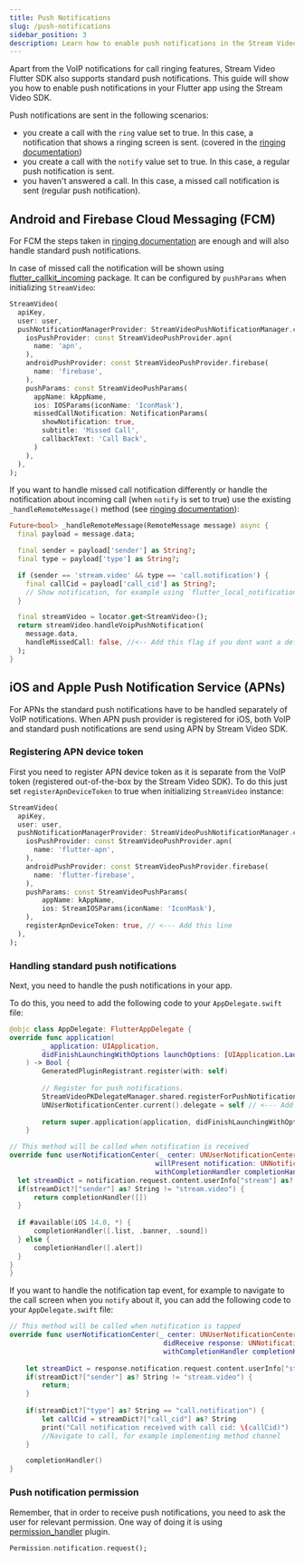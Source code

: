 ```yaml
---
title: Push Notifications
slug: /push-notifications
sidebar_position: 3
description: Learn how to enable push notifications in the Stream Video Flutter SDK.
---
```


Apart from the VoIP notifications for call ringing features, Stream Video Flutter SDK also supports standard push notifications. This guide will show you how to enable push notifications in your Flutter app using the Stream Video SDK.

Push notifications are sent in the following scenarios:
- you create a call with the `ring` value set to true. In this case, a notification that shows a ringing screen is sent. (covered in the [ringing documentation](https://getstream.io/video/docs/flutter/advanced/ringing_and_callkit/))
- you create a call with the `notify` value set to true. In this case, a regular push notification is sent.
- you haven't answered a call. In this case, a missed call notification is sent (regular push notification).

## Android and Firebase Cloud Messaging (FCM)

For FCM the steps taken in [ringing documentation](https://getstream.io/video/docs/flutter/advanced/ringing_and_callkit/) are enough and will also handle standard push notifications.

In case of missed call the notification will be shown using [flutter_callkit_incoming](https://pub.dev/packages/flutter_callkit_incoming) package. It can be configured by `pushParams` when initializing `StreamVideo`:

```dart
StreamVideo(
  apiKey,
  user: user,
  pushNotificationManagerProvider: StreamVideoPushNotificationManager.create(
    iosPushProvider: const StreamVideoPushProvider.apn(
      name: 'apn',
    ),
    androidPushProvider: const StreamVideoPushProvider.firebase(
      name: 'firebase',
    ),
    pushParams: const StreamVideoPushParams(
      appName: kAppName,
      ios: IOSParams(iconName: 'IconMask'),
      missedCallNotification: NotificationParams(
        showNotification: true,
        subtitle: 'Missed Call',
        callbackText: 'Call Back',
      )
    ),
  ),
);
```

If you want to handle missed call notification differently or handle the notification about incoming call (when `notify` is set to true) use the existing `_handleRemoteMessage()` method (see [ringing documentation](https://getstream.io/video/docs/flutter/advanced/ringing_and_callkit/)):

```dart
Future<bool> _handleRemoteMessage(RemoteMessage message) async {
  final payload = message.data;

  final sender = payload['sender'] as String?;
  final type = payload['type'] as String?;

  if (sender == 'stream.video' && type == 'call.notification') {
    final callCid = payload['call_cid'] as String?;
    // Show notification, for example using `flutter_local_notifications` package
  }

  final streamVideo = locator.get<StreamVideo>();
  return streamVideo.handleVoipPushNotification(
    message.data,
    handleMissedCall: false, //<-- Add this flag if you dont want a default missed call notification handling
  );
}
```

## iOS and Apple Push Notification Service (APNs)

For APNs the standard push notifications have to be handled separately of VoIP notifications. When APN push provider is registered for iOS, both VoIP and standard push notifications are send using APN by Stream Video SDK.

### Registering APN device token

First you need to register APN device token as it is separate from the VoIP token (registered out-of-the-box by the Stream Video SDK). To do this just set `registerApnDeviceToken` to true when initializing `StreamVideo` instance:

```dart
StreamVideo(
  apiKey,
  user: user,
  pushNotificationManagerProvider: StreamVideoPushNotificationManager.create(
    iosPushProvider: const StreamVideoPushProvider.apn(
      name: 'flutter-apn',
    ),
    androidPushProvider: const StreamVideoPushProvider.firebase(
      name: 'flutter-firebase',
    ),
    pushParams: const StreamVideoPushParams(
        appName: kAppName,
        ios: StreamIOSParams(iconName: 'IconMask'),
    ),
    registerApnDeviceToken: true, // <--- Add this line
  ),
);
``` 

### Handling standard push notifications

Next, you need to handle the push notifications in your app. 

To do this, you need to add the following code to your `AppDelegate.swift` file:

```swift
@objc class AppDelegate: FlutterAppDelegate {
override func application(
        _ application: UIApplication,
        didFinishLaunchingWithOptions launchOptions: [UIApplication.LaunchOptionsKey: Any]?
    ) -> Bool {
        GeneratedPluginRegistrant.register(with: self)
        
        // Register for push notifications.
        StreamVideoPKDelegateManager.shared.registerForPushNotifications() // <--- Add will only handle VoIP notifications
        UNUserNotificationCenter.current().delegate = self // <--- Add this line to handle standard push notifications
        
        return super.application(application, didFinishLaunchingWithOptions: launchOptions)
    }

// This method will be called when notification is received
override func userNotificationCenter(_ center: UNUserNotificationCenter,
                                    willPresent notification: UNNotification,
                                    withCompletionHandler completionHandler: @escaping (UNNotificationPresentationOptions) -> Void) {
  let streamDict = notification.request.content.userInfo["stream"] as? [String: Any]
  if(streamDict?["sender"] as? String != "stream.video") {
      return completionHandler([])
  }
  
  if #available(iOS 14.0, *) {
      completionHandler([.list, .banner, .sound])
  } else {
      completionHandler([.alert])
  }
}
}
```

If you want to handle the notification tap event, for example to navigate to the call screen when you `notify` about it, you can add the following code to your `AppDelegate.swift` file:

```swift
// This method will be called when notification is tapped
override func userNotificationCenter(_ center: UNUserNotificationCenter,
                                      didReceive response: UNNotificationResponse,
                                      withCompletionHandler completionHandler: @escaping () -> Void) {
    
    let streamDict = response.notification.request.content.userInfo["stream"] as? [String: Any]
    if(streamDict?["sender"] as? String != "stream.video") {
        return;
    }
    
    if(streamDict?["type"] as? String == "call.notification") {
        let callCid = streamDict?["call_cid"] as? String
        print("Call notification received with call cid: \(callCid)")
        //Navigate to call, for example implementing method channel
    }

    completionHandler()
}
```

### Push notification permission

Remember, that in order to receive push notifications, you need to ask the user for relevant permission. One way of doing it is using [permission_handler](https://pub.dev/packages/permission_handler) plugin.

```dart
Permission.notification.request();
```